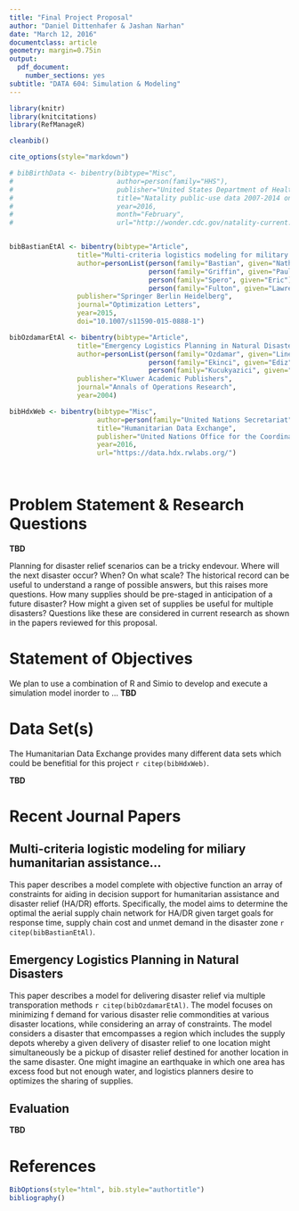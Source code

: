 ```yaml
---
title: "Final Project Proposal"
author: "Daniel Dittenhafer & Jashan Narhan"
date: "March 12, 2016"
documentclass: article 
geometry: margin=0.75in
output: 
  pdf_document:
    number_sections: yes
subtitle: "DATA 604: Simulation & Modeling"
---
```

```r
library(knitr)
library(knitcitations)
library(RefManageR)

cleanbib()

cite_options(style="markdown")

# bibBirthData <- bibentry(bibtype="Misc",
#                          author=person(family="HHS"),
#                          publisher="United States Department of Health and Human Services (US DHHS), Centers for Disease Control and Prevention (CDC), National Center for Health Statistics (NCHS), Division of Vital Statistics",
#                          title="Natality public-use data 2007-2014 on CDC WONDER Online Database",
#                          year=2016,
#                          month="February",
#                          url="http://wonder.cdc.gov/natality-current.html")


bibBastianEtAl <- bibentry(bibtype="Article",
                 title="Multi-criteria logistics modeling for military humanitarian assistance and disaster relief aerial delivery operations",
                 author=personList(person(family="Bastian", given="Nathaniel"),
                                   person(family="Griffin", given="Paul"),
                                   person(family="Spero", given="Eric"),
                                   person(family="Fulton", given="Lawrence")),
                 publisher="Springer Berlin Heidelberg",
                 journal="Optimization Letters",
                 year=2015,
                 doi="10.1007/s11590-015-0888-1")

bibOzdamarEtAl <- bibentry(bibtype="Article",
                 title="Emergency Logistics Planning in Natural Disasters",
                 author=personList(person(family="Ozdamar", given="Linet"),
                                   person(family="Ekinci", given="Ediz"),
                                   person(family="Kucukyazici", given="Beste")),
                 publisher="Kluwer Academic Publishers",
                 journal="Annals of Operations Research",
                 year=2004)

bibHdxWeb <- bibentry(bibtype="Misc",
                      author=person(family="United Nations Secretariat"),
                      title="Humanitarian Data Exchange",
                      publisher="United Nations Office for the Coordination of Humanitarian Affairs",
                      year=2016,
                      url="https://data.hdx.rwlabs.org/")

  
```
# Problem Statement & Research Questions

**TBD**

Planning for disaster relief scenarios can be a tricky endevour. Where will the next disaster occur? When? On what scale? The historical record can be useful to understand a range of possible answers, but this raises more questions. How many supplies should be pre-staged in anticipation of a future disaster? How might a given set of supplies be useful for multiple disasters? Questions like these are considered in current research as shown in the papers reviewed for this proposal.

# Statement of Objectives

We plan to use a combination of R and Simio to develop and execute a simulation model inorder to ... **TBD** 

# Data Set(s)

The Humanitarian Data Exchange provides many different data sets which could be benefitial for this project `r citep(bibHdxWeb)`.

**TBD**

# Recent Journal Papers

## Multi-criteria logistic modeling for miliary humanitarian assistance...

This paper describes a model complete with objective function an array of constraints for aiding in decision support for humanitarian assistance and disaster relief (HA/DR) efforts. Specifically, the model aims to determine the optimal the aerial supply chain network for HA/DR given target goals for response time, supply chain cost and unmet demand in the disaster zone `r citep(bibBastianEtAl)`.

## Emergency Logistics Planning in Natural Disasters

This paper describes a model for delivering disaster relief via multiple transporation methods `r citep(bibOzdamarEtAl)`. The model focuses on minimizing f demand for various disaster relie commondities at various disaster locations, while considering an array of constraints. The model considers a disaster that emcompasses a region which includes the supply depots whereby a given delivery of disaster relief to one location might simultaneously be a pickup of disaster relief destined for another location in the same disaster. One might imagine an earthquake in which one area has excess food but not enough water, and logistics planners desire to optimizes the sharing of supplies.

## Evaluation

**TBD**

# References

```r
BibOptions(style="html", bib.style="authortitle")
bibliography()
```

